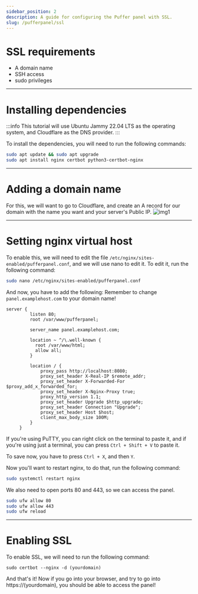 ```yaml
---
sidebar_position: 2
description: A guide for configuring the Puffer panel with SSL.
slug: /pufferpanel/ssl
---
```


# SSL requirements
* A domain name
* SSH access
* sudo privileges

---

# Installing dependencies

:::info
This tutorial will use Ubuntu Jammy 22.04 LTS as the operating system, and Cloudflare as the DNS provider.
:::

To install the dependencies, you will need to run the following commands:

```bash
sudo apt update && sudo apt upgrade
sudo apt install nginx certbot python3-certbot-nginx
```

---

# Adding a domain name

For this, we will want to go to Cloudflare, and create an A record for our domain with the name you want and your server's Public IP.
![img1](https://i.imgur.com/kMBssuQ.png)

---

# Setting nginx virtual host

To enable this, we will need to edit the file `/etc/nginx/sites-enabled/pufferpanel.conf`, and we will use nano to edit it. To edit it, run the following command:
```bash
sudo nano /etc/nginx/sites-enabled/pufferpanel.conf
```

And now, you have to add the following:
Remember to change `panel.examplehost.com` to your domain name!


```
server {
         listen 80;
         root /var/www/pufferpanel;

         server_name panel.examplehost.com;

         location ~ ^/\.well-known {
           root /var/www/html;
           allow all;
         }

         location / {
             proxy_pass http://localhost:8080;
             proxy_set_header X-Real-IP $remote_addr;
             proxy_set_header X-Forwarded-For $proxy_add_x_forwarded_for;
             proxy_set_header X-Nginx-Proxy true;
             proxy_http_version 1.1;
             proxy_set_header Upgrade $http_upgrade;
             proxy_set_header Connection "Upgrade";
             proxy_set_header Host $host;
             client_max_body_size 100M;
         }
     }
```
If you're using PuTTY, you can right click on the terminal to paste it, and if you're using just a terminal, you can press `Ctrl + Shift + V` to paste it.

To save now, you have to press `Ctrl + X`, and then `Y`.

Now you'll want to restart nginx, to do that, run the following command:
```bash
sudo systemctl restart nginx
```

We also need to open ports 80 and 443, so we can access the panel.

```bash
sudo ufw allow 80
sudo ufw allow 443
sudo ufw reload
```

---

# Enabling SSL

To enable SSL, we will need to run the following command:
```
sudo certbot --nginx -d (yourdomain)
```

And that's it! Now if you go into your browser, and try to go into https://(yourdomain), you should be able to access the panel!